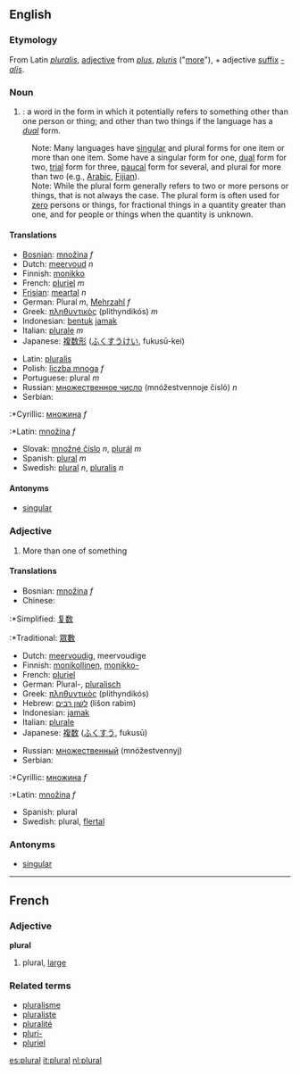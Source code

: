 ==English==
===Etymology===
From Latin ''[[pluralis]]'', [[adjective]] from ''[[plus]]'', ''[[pluris]]'' ("[[more]]"), + adjective [[suffix]] ''[[-alis]]''.

===Noun===
#{{grammar}}: a word in the form in which it potentially refers to something other than one person or thing; and other than two things if the language has a ''[[dual]]'' form.
:Note: Many languages have [[singular]] and plural forms for one item or more than one item.  Some have a singular form for one, [[dual]] form for two, [[trial]] form for three, [[paucal]] form for several, and plural for more than two (e.g., [[Arabic]], [[Fijian]]).
:Note: While the plural form generally refers to two or more persons or things, that is not always the case. The plural form is often used for [[zero]] persons or things, for fractional things in a quantity greater than one, and for people or things when the quantity is unknown.

====Translations====
{{top}}
*[[Bosnian]]: [[množina]] ''f''
*Dutch: [[meervoud]] ''n''
*Finnish: [[monikko]]
*French: [[pluriel]] ''m''
*[[Frisian]]: [[meartal]] ''n''
*German: Plural ''m'', [[Mehrzahl]] ''f''
*Greek: [[πληθυντικός]] (plithyndikós) ''m''
*Indonesian: [[bentuk]] [[jamak]]
*Italian: [[plurale]] ''m''
*Japanese: [[複数形]] ([[ふくすうけい]], fukusū-kei)
{{mid}}
*Latin: [[pluralis]]
*Polish: [[liczba mnoga]] ''f''
*Portuguese: plural ''m''
*Russian: [[множественное число]] (mnóžestvennoje čisló) ''n''
*Serbian:
:*Cyrillic: [[множина]] ''f''
:*Latin: [[množina]] ''f''
*Slovak: [[množné číslo]] ''n'', [[plurál]] ''m''
*Spanish: [[:es:plural|plural]] ''m''
*Swedish: [[plural#Swedish|plural]] ''n'', [[pluralis]] ''n''
{{bottom}}
====Antonyms====
*[[singular]]
===Adjective===
#More than one of something
====Translations====
{{top}}
*Bosnian: [[množina]] ''f''
*Chinese:
:*Simplified: [[复数]]
:*Traditional: [[眾數]]
*Dutch: [[meervoudig]], meervoudige
*Finnish: [[monikollinen]], [[monikko-]]
*French: [[pluriel]]
*German: Plural-, [[pluralisch]]
*Greek: [[πληθυντικός]] (plithyndikós)
*Hebrew: [[לשון רבים]] (lišon rabim)
*Indonesian: [[jamak]]
*Italian: [[plurale]]
*Japanese: [[複数]] ([[ふくすう]], fukusū)
{{mid}}
*Russian: [[множественный]] (mnóžestvennyj)
*Serbian:
:*Cyrillic: [[множина]] ''f''
:*Latin: [[množina]] ''f''
*Spanish: plural
*Swedish: plural, [[flertal]]
{{bottom}}
===Antonyms===
*[[singular]]
-----
==French==
===Adjective===
'''plural'''
#plural, [[large]]
===Related terms===
*[[pluralisme]]
*[[pluraliste]]
*[[pluralité]]
*[[pluri-]]
*[[pluriel]]

[[es:plural]]
[[it:plural]]
[[nl:plural]]